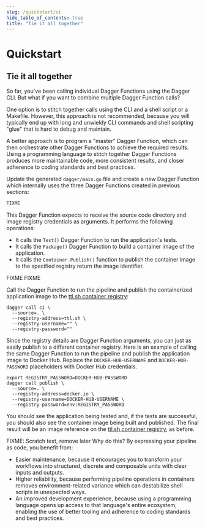 ```yaml
---
slug: /quickstart/ci
hide_table_of_contents: true
title: "Tie it all together"
---
```


# Quickstart

## Tie it all together

So far, you've been calling individual Dagger Functions using the Dagger CLI. But what if you want to combine multiple Dagger Function calls?

One option is to stitch together calls using the CLI and a shell script or a Makefile. However, this approach is not recommended, because you will typically end up with long and unwieldy CLI commands and shell scripting "glue" that is hard to debug and maintain.

A better approach is to program a "master" Dagger Function, which can then orchestrate other Dagger Functions to achieve the required results. Using a programming language to stitch together Dagger Functions produces more maintainable code, more consistent results, and closer adherence to coding standards and best practices.

<Tabs groupId="language">
<TabItem value="Go">

Update the generated `dagger/main.go` file and create a new Dagger Function which internally uses the three Dagger Functions created in previous sections:

```go
FIXME
```

This Dagger Function expects to receive the source code directory and image registry credentials as arguments. It performs the following operations:

- It calls the `Test()` Dagger Function to run the application's tests.
- It calls the `Package()` Dagger Function to build a container image of the application.
- It calls the `Container.Publish()` function to publish the container image to the specified registry return the image identifier.

<TabItem value="Python">
FIXME
</TabItem>

<TabItem value="TypeScript">
FIXME
</TabItem>

Call the Dagger Function to run the pipeline and publish the containerized application image to the [ttl.sh container registry](https://ttl.sh):

```shell
dagger call ci \
  --source=. \
  --registry-address=ttl.sh \
  --registry-username="" \
  --registry-password=""
```

Since the registry details are Dagger Function arguments, you can just as easily publish to a different container registry. Here is an example of calling the same Dagger Function to run the pipeline and publish the application image to Docker Hub. Replace the `DOCKER-HUB-USERNAME` and `DOCKER-HUB-PASSWORD` placeholders with Docker Hub credentials.

```shell
export REGISTRY_PASSWORD=DOCKER-HUB-PASSWORD
dagger call publish \
  --source=. \
  --registry-address=docker.io \
  --registry-username=DOCKER-HUB-USERNAME \
  --registry-password=env:REGISTRY_PASSWORD
```

You should see the application being tested and, if the tests are successful, you should also see the container image being built and published. The final result will be an image reference on the [ttl.sh container registry](https://ttl.sh), as before.


FIXME: Scratch text, remove later
Why do this? By expressing your pipeline as code, you benefit from:
- Easier maintenance, because it encourages you to transform your workflows into structured, discrete and composable units with clear inputs and outputs.
- Higher reliability, because performing pipeline operations in containers removes environment-related variance which can destabilize shell scripts in unexpected ways.
- An improved development experience, because using a programming language opens up access to that language's entire ecosystem, enabling the use of better tooling and adherence to coding standards and best practices.
